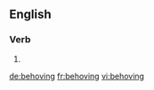 ==English==

===Verb===
{{head|en}}

# {{present participle of|behove}}

[[de:behoving]]
[[fr:behoving]]
[[vi:behoving]]